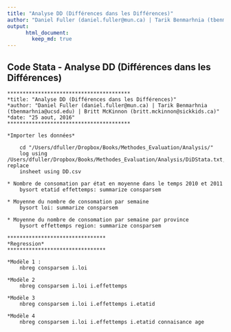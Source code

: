 ```yaml
---
title: "Analyse DD (Différences dans les Différences)"
author: "Daniel Fuller (daniel.fuller@mun.ca) | Tarik Benmarhnia (tbenmarhnia@ucsd.edu) | Britt McKinnon (britt.mckinnon@sickkids.ca)"
output:
      html_document:
        keep_md: true
---
```


## Code Stata - Analyse DD (Différences dans les Différences)

```
****************************************
*title: "Analyse DD (Différences dans les Différences)"
*author: "Daniel Fuller (daniel.fuller@mun.ca) | Tarik Benmarhnia (tbenmarhnia@ucsd.edu) | Britt McKinnon (britt.mckinnon@sickkids.ca)"
*date: "25 aout, 2016"
****************************************

*Importer les données*

	cd "/Users/dfuller/Dropbox/Books/Methodes_Evaluation/Analysis/"
	log using /Users/dfuller/Dropbox/Books/Methodes_Evaluation/Analysis/DiDStata.txt, replace
	insheet using DD.csv

* Nombre de consomation par état en moyenne dans le temps 2010 et 2011 
	bysort etatid effettemps: summarize consparsem

* Moyenne du nombre de consomation par semaine 
	bysort loi: summarize consparsem 

* Moyenne du nombre de consomation par semaine par province
	bysort effettemps region: summarize consparsem

********************************
*Regression*
********************************

*Modèle 1 : 
	nbreg consparsem i.loi

*Modèle 2
	nbreg consparsem i.loi i.effettemps

*Modèle 3
	nbreg consparsem i.loi i.effettemps i.etatid

*Modèle 4
	nbreg consparsem i.loi i.effettemps i.etatid connaisance age
```

